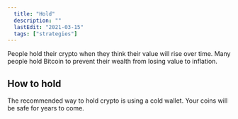```yaml
---
  title: "Hold"
  description: ""
  lastEdit: "2021-03-15"
  tags: ["strategies"]
---
```


People hold their crypto when they think their value will rise over time. Many people hold Bitcoin to prevent their wealth from losing value to inflation.

## How to hold

The recommended way to hold crypto is using a cold wallet. Your coins will be safe for years to come.
